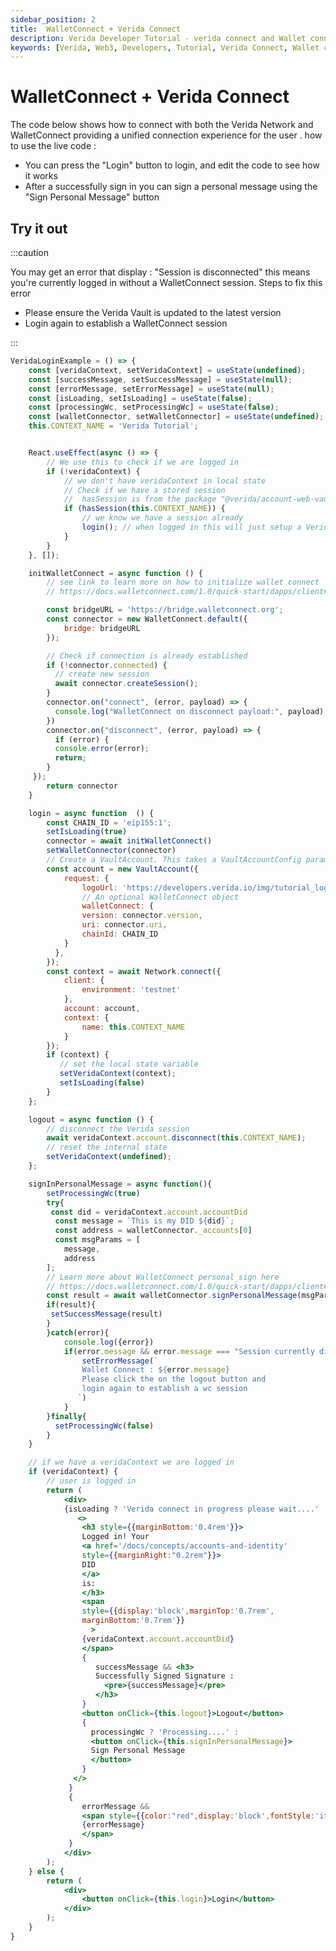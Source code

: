 ```yaml
---
sidebar_position: 2
title:  WalletConnect + Verida Connect
description: Verida Developer Tutorial - verida connect and Wallet connect
keywords: [Verida, Web3, Developers, Tutorial, Verida Connect, Wallet connect]
---
```



# WalletConnect + Verida Connect

The code below shows how to connect with both the Verida Network and WalletConnect providing a unified connection experience for the user .
how to use the live code :
 - You can press the "Login" button to login, and edit the code to see how it works
 - After a successfully sign in you can sign a personal message using the "Sign Personal Message" button


## Try it out

:::caution

You may get an error that display : "Session is disconnected"  this means you're currently logged in without a WalletConnect session.
Steps to fix this error 
 - Please ensure the Verida Vault is updated to the latest version
 - Login again to establish a WalletConnect session

:::

```jsx live
VeridaLoginExample = () => {
	const [veridaContext, setVeridaContext] = useState(undefined);
	const [successMessage, setSuccessMessage] = useState(null);
	const [errorMessage, setErrorMessage] = useState(null);
	const [isLoading, setIsLoading] = useState(false);
	const [processingWc, setProcessingWc] = useState(false);
	const [walletConnector, setWalletConnector] = useState(undefined);
	this.CONTEXT_NAME = 'Verida Tutorial';


	React.useEffect(async () => {
		// We use this to check if we are logged in
		if (!veridaContext) {
			// we don't have veridaContext in local state
			// Check if we have a stored session
			//  hasSession is from the package "@verida/account-web-vault"
			if (hasSession(this.CONTEXT_NAME)) {
				// we know we have a session already
				login(); // when logged in this will just setup a Verida Context
			}
		}
	}, []);

    initWalletConnect = async function () {
        // see link to learn more on how to initialize wallet connect
        // https://docs.walletconnect.com/1.0/quick-start/dapps/client#initiate-connection

	    const bridgeURL = 'https://bridge.walletconnect.org';
		const connector = new WalletConnect.default({
			bridge: bridgeURL
		});

	    // Check if connection is already established
        if (!connector.connected) {
          // create new session
          await connector.createSession();
        }
	    connector.on("connect", (error, payload) => {
          console.log("WalletConnect on disconnect payload:", payload);
        })
        connector.on("disconnect", (error, payload) => {
          if (error) {
          console.error(error);
          return;
        }
     });
        return connector
    }

	login = async function  () {
        const CHAIN_ID = 'eip155:1';
        setIsLoading(true)
        connector = await initWalletConnect()
		setWalletConnector(connector)
		// Create a VaultAccount. This takes a VaultAccountConfig parameter.
		const account = new VaultAccount({
			request: {
				logoUrl: 'https://developers.verida.io/img/tutorial_login_request_logo_170x170.png',
			    // An optional WalletConnect object
				walletConnect: {
				version: connector.version,
				uri: connector.uri,
				chainId: CHAIN_ID
			}
		  },
		});
		const context = await Network.connect({
			client: {
				environment: 'testnet'
			},
			account: account,
			context: {
				name: this.CONTEXT_NAME
			}
		});
		if (context) {
		   // set the local state variable
		   setVeridaContext(context);
           setIsLoading(false)
		} 
	};

	logout = async function () {
		// disconnect the Verida session
		await veridaContext.account.disconnect(this.CONTEXT_NAME);
		// reset the internal state
		setVeridaContext(undefined);
	};

	signInPersonalMessage = async function(){	
		setProcessingWc(true)
		try{
		 const did = veridaContext.account.accountDid
          const message = `This is my DID ${did}`;
		  const address = walletConnector._accounts[0]
          const msgParams = [
			message,
			address
		];
        // Learn more about WalletConnect personal_sign here 
        // https://docs.walletconnect.com/1.0/quick-start/dapps/client#sign-personal-message-personal_sign
	    const result = await walletConnector.signPersonalMessage(msgParams);
	    if(result){
		 setSuccessMessage(result)
	    }
		}catch(error){
			console.log({error})
			if(error.message && error.message === "Session currently disconnected"){
				setErrorMessage(`
				Wallet Connect : ${error.message}
				Please click the on the logout button and
				login again to establish a wc session
			   `)
			}
		}finally{
		  setProcessingWc(false)
		}
	}

	// if we have a veridaContext we are logged in
	if (veridaContext) {
		// user is logged in
		return (
			<div>
            {isLoading ? 'Verida connect in progress please wait....' :
               <>
                <h3 style={{marginBottom:'0.4rem'}}>
				Logged in! Your 
                <a href='/docs/concepts/accounts-and-identity' 
				style={{marginRight:"0.2rem"}}>
				DID
				</a>
				is: 
				</h3>
				<span 
				style={{display:'block',marginTop:'0.7rem', 
				marginBottom:'0.7rem'}}
				  >
				{veridaContext.account.accountDid}
				</span>
				{
				   successMessage && <h3>
				   Successfully	Signed Signature : 
					 <pre>{successMessage}</pre>
				   </h3>
				}
				<button onClick={this.logout}>Logout</button>
				{
				  processingWc ? 'Processing....' : 
				  <button onClick={this.signInPersonalMessage}>
				  Sign Personal Message
				  </button>
				}
              </>
             }
			 {
				errorMessage &&  
				<span style={{color:"red",display:'block',fontStyle:'italic'}}>
				{errorMessage}
				</span>
			 }		
			</div>
		);
	} else { 
		return (
			<div>
				<button onClick={this.login}>Login</button>
			</div>
		);
	}
}
```
